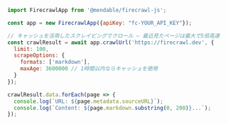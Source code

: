 ```javascript JavaScript
import FirecrawlApp from '@mendable/firecrawl-js';

const app = new FirecrawlApp({apiKey: "fc-YOUR_API_KEY"});

// キャッシュを活用したスクレイピングでクロール — 最近見たページは最大で5倍高速
const crawlResult = await app.crawlUrl('https://firecrawl.dev', {
  limit: 100,
  scrapeOptions: {
    formats: ['markdown'],
    maxAge: 3600000 // 1時間以内ならキャッシュを使用
  }
});

crawlResult.data.forEach(page => {
  console.log(`URL: ${page.metadata.sourceURL}`);
  console.log(`Content: ${page.markdown.substring(0, 200)}...`);
});
```
